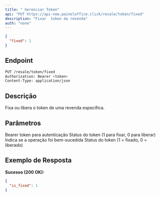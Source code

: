 ```yaml
---
title: " Gerenciar Token"
api: "PUT https://api-new.paineloffice.click/resale/token/fixed"
description: "Fixar  token da revenda"
auth: "none"
---
```


<RequestExample>

```json Exemplo de Body
{
  "fixed": 1
}
```

</RequestExample>

## Endpoint

<CodeGroup>

```bash Requisição
PUT /resale/token/fixed
Authorization: Bearer <token>
Content-Type: application/json
```

</CodeGroup>

## Descrição

Fixa ou libera o token de uma revenda específica.

## Parâmetros

<ParamField header="Authorization" type="string" required>
  Bearer token para autenticação
</ParamField>

<ParamField body="fixed" type="integer" required>
  Status do token (1 para fixar, 0 para liberar)
</ParamField>


<ResponseField name="success" type="boolean">
  Indica se a operação foi bem-sucedida
</ResponseField>

<ResponseField name="is_fixed" type="integer">
  Status do token (1 = fixado, 0 = liberado)
</ResponseField>

## Exemplo de Resposta

**Sucesso (200 OK):**
```json
{
  "is_fixed": 1
}
```